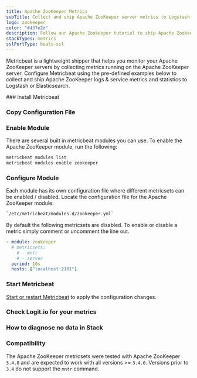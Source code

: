 ```yaml
---
title: Apache ZooKeeper Metrics
subTitle: Collect and ship Apache ZooKeeper server metrics to Logstash and Elasticsearch
logo: zookeeper
color: "#437e2d"
description: Follow our Apache Zookeeper tutorial to ship Apache Zookeeper Server Metrics Logstash for monitoring and analysis. 
stackTypes: metrics
sslPortType: beats-ssl
---
```


Metricbeat is a lightweight shipper that helps you monitor your Apache ZooKeeper 
servers by collecting metrics running on the Apache ZooKeeper server. Configure 
Metricbeat using the pre-defined examples below to collect and ship Apache ZooKeeper 
logs & service metrics and statistics to Logstash or Elasticsearch.

<Steps>
  ### Install Metricbeat

  <InstallBeat beatname="metricbeat" />

  ### Copy Configuration File

  <MetricbeatOutput />

  ### Enable Module

  There are several built in metricbeat modules you can use. 
  To enable the Apache ZooKeeper module, run the following:

  ```cmd copy
  metricbeat modules list
  metricbeat modules enable zookeeper
  ```

  ### Configure Module

  Each module has its own configuration file where different metricsets can be enabled / disabled. 
  Locate the configuration file for the Apache ZooKeeper module:
        
  ```txt copy
  `/etc/metricbeat/modules.d/zookeeper.yml`
  ```
        
  By default the following metricsets are disabled. 
  To enable or disable a metric simply comment or uncomment the line out.
        
  ```yml copy
  - module: zookeeper
    # metricsets:
      # - mntr
      # - server
    period: 10s
    hosts: ["localhost:2181"]
  ```

  ### Start Metricbeat

  [Start or restart Metricbeat](https://www.elastic.co/guide/en/beats/metricbeat/master/metricbeat-starting.html) 
  to apply the configuration changes.

  ### Check Logit.io for your metrics

  <LaunchStack utmMedium="metrics" utmCampaign="uwsgi_metricbeat" source="metrics_zookeeper" />

  ### How to diagnose no data in Stack

  <DiagnoseNoData />

  ### Compatibility

  The Apache ZooKeeper metricsets were tested with Apache ZooKeeper `3.4.8` and are expected to 
  work with all versions >= `3.4.0`. Versions prior to `3.4` do not support the `mntr` command.
</Steps>
